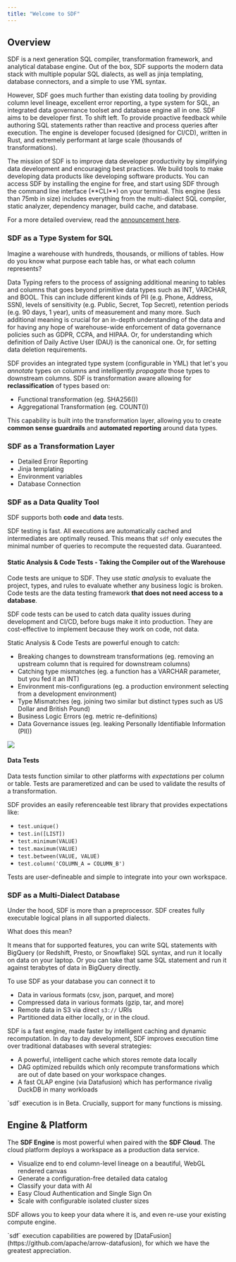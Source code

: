 ```yaml
---
title: "Welcome to SDF"
---
```


## Overview

SDF is a next generation SQL compiler, transformation framework, and analytical database engine. Out of the box, SDF supports the modern data stack with multiple popular SQL dialects, as well as jinja templating, database connectors, and a simple to use YML syntax. 

However, SDF goes much further than existing data tooling by providing column level lineage, excellent error reporting, a type system for SQL, an integrated data governance toolset and database engine all in one. SDF aims to be developer first. To shift left. To provide proactive feedback while authoring SQL statements rather than reactive and process queries after execution.
The engine is developer focused (designed for CI/CD), written in Rust, and extremely performant at large scale (thousands of transformations). 

<Tip>
The mission of SDF is to improve data developer productivity by simplifying data development and encouraging best practices. We build tools to make developing data products like developing software products.
</Tip>
You can access SDF by installing the engine for free, and start using SDF through the command line interface (**CLI**) on your terminal. This engine (less than 75mb in size) includes everything from the multi-dialect SQL compiler, static analyzer, dependency manager, build cache, and database.

For a more detailed overview, read the [announcement here](https://blog.sdf.com/p/introducing-sdf-the-semantic-data).

### SDF as a Type System for SQL
Imagine a warehouse with hundreds, thousands, or millions of tables. How do you know what purpose each table has, or what each column represents?

Data Typing refers to the process of assigning additional meaning to tables and columns that goes beyond primitive data types such as INT, VARCHAR, and BOOL. This can include different kinds of PII (e.g. Phone, Address, SSN), levels of sensitivity (e.g. Public, Secret, Top Secret), retention periods (e.g. 90 days, 1 year), units of measurement and many more. Such additional meaning is crucial for an in-depth understanding of the data and for having any hope of warehouse-wide enforcement of data governance policies such as GDPR, CCPA, and HIPAA.
Or, for understanding which definition of Daily Active User (DAU) is the canonical one. Or, for setting data deletion requirements.

SDF provides an integrated type system (configurable in YML) that let's you *annotate* types on columns and intelligently *propagate* those types to downstream columns. SDF is transformation aware allowing for **reclassification** of types based on:
* Functional transformation (eg. SHA256())
* Aggregational Transformation (eg. COUNT())

This capability is built into the transformation layer, allowing you to create **common sense guardrails** and **automated reporting** around data types.

### SDF as a Transformation Layer

* Detailed Error Reporting
* Jinja templating
* Environment variables
* Database Connection 

### SDF as a Data Quality Tool

SDF supports both **code** and **data** tests. 

SDF testing is fast. All executions are automatically cached and intermediates are
optimally reused. This means that `sdf` only executes the minimal number of
queries to recompute the requested data. Guaranteed.

#### Static Analysis & Code Tests - Taking the Compiler out of the Warehouse
Code tests are unique to SDF. They use *static analysis* to evaluate the project, types, and rules to evaluate whether any business logic is broken. Code tests are the data testing framework **that does not need access to a database**. 

SDF code tests can be used to catch data quality issues during development and CI/CD, before bugs make it into production. They are cost-effective to implement because they work on code, not data.

Static Analysis & Code Tests are powerful enough to catch:
* Breaking changes to downstream transformations (eg. removing an upstream column that is required for downstream columns)
* Catching type mismatches (eg. a function has a VARCHAR parameter, but you fed it an INT)
* Environment mis-configurations (eg. a production environment selecting from a development environment)
* Type Mismatches (eg. joining two similar but distinct types such as US Dollar and British Pound)
* Business Logic Errors (eg. metric re-definitions)
* Data Governance issues (eg. leaking Personally Identifiable Information (PII))

<img src="https://cdn.sdf.com/img/sdf-overview.png"/>

#### Data Tests
Data tests function similar to other platforms with *expectations* per column or table. Tests are parameretized and can be used to validate the results of a transformation.

SDF provides an easily referenceable test library that provides expectations like:
* `test.unique()`
* `test.in([LIST])`
* `test.minimum(VALUE)`
* `test.maximum(VALUE)`
* `test.between(VALUE, VALUE)                        `
* `test.column('COLUMN_A = COLUMN_B')`

Tests are user-defineable and simple to integrate into your own workspace.

### SDF as a Multi-Dialect Database
Under the hood, SDF is more than a preprocessor. SDF creates fully executable logical plans in all supported dialects.

What does this mean?

It means that for supported features, you can write SQL statements with BigQuery (or Redshift, Presto, or Snowflake) SQL syntax, and run it locally on data on your laptop. Or you can take that same SQL statement and run it against terabytes of data in BigQuery directly.

To use SDF as your database you can connect it to 
* Data in various formats (csv, json, parquet, and more)
* Compressed data in various formats (gzip, tar, and more)
* Remote data in S3 via direct `s3://` URIs
* Partitioned data either locally, or in the cloud.

SDF is a fast engine, made faster by intelligent caching and dynamic recomputation. In day to day development, SDF improves execution time over traditional databases with several strategies:
* A powerful, intelligent cache which stores remote data locally
* DAG optimized rebuilds which only recompute transformations which are out of date based on your workspace changes.
* A fast OLAP engine (via Datafusion) which has performance rivalig DuckDB in many workloads

<Tip>
`sdf` execution is in Beta. Crucially, support for many functions is missing. 
</Tip>

## Engine & Platform

The **SDF Engine** is most powerful when paired with the **SDF Cloud**. The cloud platform deploys a workspace as a production data service.
- Visualize end to end column-level lineage on a beautiful, WebGL rendered canvas
- Generate a configuration-free detailed data catalog
- Classify your data with AI
- Easy Cloud Authentication and Single Sign On
- Scale with configurable isolated cluster sizes

SDF allows you to keep your data where it is, and even re-use your existing compute engine. 

<Tip>
`sdf` execution capabilities are powered by [DataFusion](https://github.com/apache/arrow-datafusion), for which we have the greatest appreciation. 
</Tip>
